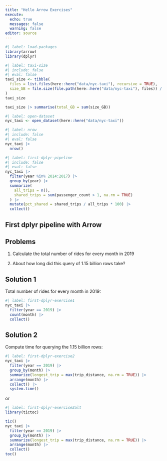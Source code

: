 ```yaml
---
title: "Hello Arrow Exercises"
execute:
  echo: true
  messages: false
  warning: false
editor: source
---
```


```r
#| label: load-packages
library(arrow)
library(dplyr)
```

```r
#| label: taxi-size
#| include: false
#| eval: false
taxi_size <- tibble(
  files = list.files(here::here("data/nyc-taxi"), recursive = TRUE),
  size_GB = file.size(file.path(here::here("data/nyc-taxi"), files)) / 10**9
)
taxi_size

taxi_size |> summarise(total_GB = sum(size_GB))
```

```r
#| label: open-dataset
nyc_taxi <- open_dataset(here::here("data/nyc-taxi"))
```

```r
#| label: nrow
#| include: false
#| eval: false
nyc_taxi |> 
  nrow()
```

```r
#| label: first-dplyr-pipeline
#| include: false
#| eval: false
nyc_taxi |>
  filter(year %in% 2014:2017) |> 
  group_by(year) |>
  summarize(
    all_trips = n(),
    shared_trips = sum(passenger_count > 1, na.rm = TRUE)
  ) |>
  mutate(pct_shared = shared_trips / all_trips * 100) |>
  collect()
```

::: {#exercise-hello-nyc-taxi .callout-tip}
## First dplyr pipeline with Arrow

::: panel-tabset
## Problems

1.  Calculate the total number of rides for every month in 2019

2.  About how long did this query of 1.15 billion rows take?

## Solution 1

Total number of rides for every month in 2019:

```r
#| label: first-dplyr-exercise1
nyc_taxi |> 
  filter(year == 2019) |>
  count(month) |>
  collect()
```

## Solution 2

Compute time for querying the 1.15 billion rows:

```r
#| label: first-dplyr-exercise2
nyc_taxi |> 
  filter(year == 2019) |>
  group_by(month) |>
  summarize(longest_trip = max(trip_distance, na.rm = TRUE)) |>
  arrange(month) |> 
  collect() |> 
  system.time()
```

or

```r
#| label: first-dplyr-exercise2alt
library(tictoc)

tic()
nyc_taxi |> 
  filter(year == 2019) |>
  group_by(month) |>
  summarize(longest_trip = max(trip_distance, na.rm = TRUE)) |>
  arrange(month) |> 
  collect()
toc()
```
:::
:::
